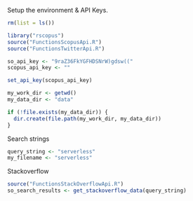 Setup the environment & API Keys.

```r
rm(list = ls())

library("rscopus")
source("FunctionsScopusApi.R")
source("FunctionsTwitterApi.R")
```

```r
so_api_key <- "9raZ36FkYGFHDSNrW)gdsw(("
scopus_api_key <- ""

set_api_key(scopus_api_key)
```

```r
my_work_dir <- getwd()
my_data_dir <- "data"

if (!file.exists(my_data_dir)) {
  dir.create(file.path(my_work_dir, my_data_dir))
}
```

Search strings

```r
query_string <- "serverless"
my_filename <- "serverless"
```

Stackoverflow

```r
source("FunctionsStackOverflowApi.R")
so_search_results <- get_stackoverflow_data(query_string)
```